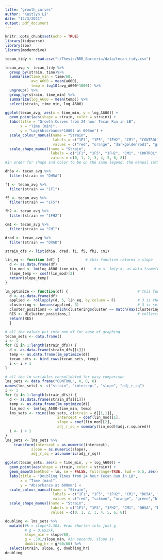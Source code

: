 ```yaml
---
title: "growth_curves"
author: "Kaitlyn Li"
date: "12/3/2021"
output: pdf_document
---
```


```r
knitr::opts_chunk$set(echo = TRUE)
library(tidyverse)
library(zoo)
library(moderndive)
```


```r
tecan_tidy <- read.csv("~/Thesis/RRR_Bacteria/data/tecan_tidy.csv")

tecan_avg <- tecan_tidy %>%
  group_by(strain, time)%>%
  summarise(time_min = time/60,
            avg_A600 = mean(a600),
            temp = log10(avg_A600*1000)) %>%
  ungroup() %>%
  group_by(strain, time_min) %>%
  summarize(log_A600 = mean(temp)) %>%
  select(strain, time_min, log_A600)

```

```r
ggplot(tecan_avg, aes(x = time_min, y = log_A600)) +
  geom_point(aes(shape = strain, color = strain)) +
  labs(title = "Growth Curves from 24 hour Tecan Run in LB", 
       x = "Time (min)",
       y = "Log(Absorbance*1000) at 600nm") +
  scale_colour_manual(name = "Strain",
                      labels = c("1F1", "1F5", "1FH2", "CM1", "CONTROL", "DH5A", "DRAD"),
                      values = c("red", "orange", "darkgoldenrod1", "green", "blue", "salmon", "violet")) +   
  scale_shape_manual(name = "Strain",
                     labels = c("1F1", "1F5", "1FH2", "CM1", "CONTROL", "DH5A", "DRAD"),
                     values = c(0, 1, 2, 3, 4, 5, 6, 8))
#in order for shape and color to be on the same legend, the manual settings must be the same in name and label. shape values are for specific shapes
```

```r
dh5a <- tecan_avg %>%
  filter(strain == "DH5A")

f1 <- tecan_avg %>%
  filter(strain == "1F1")

f5 <- tecan_avg %>%
  filter(strain == "1F5")

fh2 <- tecan_avg %>%
  filter(strain == "1FH2")

cm1 <- tecan_avg %>%
  filter(strain == "CM1")

drad <- tecan_avg %>%
  filter(strain == "DRAD")

strain_dfs <- list(dh5a, drad, f1, f5, fh2, cm1)

```

```r
lin_eq <- function (df) {            # this function returns a slope
  d <- as.data.frame(df)
  lin_mod <- lm(log_A600~time_min, d)    # m <- lm(y~x, as.data.frame(d)). outputs the linear model as list of values
  slope_temp <- coef(lin_mod)[2]
  return(slope_temp)
} 

lm_optimize <- function(df) {                                # this function calculates many slopes returns values with most common slope
  d <- as.data.frame(df)
  applied <- rollapply(d, 5, lin_eq, by.column = F)          # 3 is the reading frame of data. runs function many times. 
  clustering <- kmeans(applied, 3)                           # 3 is sets of matching. higher number results in fewer points per set
  cluster_positions <- which(clustering$cluster == match(max(clustering$centers), clustering$centers))+1   # looks for position of values
  RES <- d[cluster_positions,]                               # collects the best cluster set for best linear model. outputs df. 
  return(RES)
  }

```

```r
# all the values put into one df for ease of graphing
tecan_sets <- data.frame()
i <- 1
for (i in 1:length(strain_dfs)) {
  d <- as.data.frame(strain_dfs[[i]])
  temp <- as.data.frame(lm_optimize(d))
  tecan_sets <- bind_rows(tecan_sets, temp)
  i <- i + 1
} 

# all the lm variables consolidated for easy comparison
lms_sets <- data.frame("CONTROL", 0, 0, 0)
names(lms_sets) <- c("strain", "intercept", "slope", "adj_r_sq")
i <- 1
for (i in 1:length(strain_dfs)) {
  d <- as.data.frame(strain_dfs[[i]])
  temp <- as.data.frame(lm_optimize(d))
  lin_mod <- lm(log_A600~time_min, temp)    
  lms_sets <- rbind(lms_sets, c(strain = d[[1,1]],
                        intercept = coef(lin_mod)[1],
                        slope = coef(lin_mod)[2],
                        adj_r_sq = summary(lin_mod)$adj.r.squared))
  i <- i + 1
} 
lms_sets <- lms_sets %>%
    transform(intercept = as.numeric(intercept),
            slope = as.numeric(slope),
            adj_r_sq = as.numeric(adj_r_sq))
```

```r
ggplot(tecan_sets, aes(x = time_min, y = log_A600)) +
  geom_point(aes(shape = strain, color = strain)) +
  geom_smooth(method = lm, se = FALSE, fullrange=TRUE, lwd = 0.5, aes(color = strain))+
  labs(title = "Doubling Times from 24 hour Tecan Run in LB", 
       x = "Time (min)",
       y = "Absorbance at 600nm") +
  scale_colour_manual(name = "Strain",
                      labels = c("1F1", "1F5", "1FH2", "CM1", "DH5A", "DRAD"),
                      values = c("red", "salmon", "orange", "green","blue",  "violet")) +
  scale_shape_manual(name = "Strain",
                     labels = c("1F1", "1F5", "1FH2", "CM1", "DH5A", "DRAD"),
                     values = c(0, 1, 2, 3, 4, 5, 6, 8))
```

```r
doubling <- lms_sets %>%
  mutate(#k = slope*2.303, #can shorten into just g
         # g = 0.693/k,
         slope_min = slope/60,
         g = .301/slope_min, #in seconds, slope is 
         doubling_hr = g/60/60) %>%
  select(strain, slope, g, doubling_hr)
doubling
```





